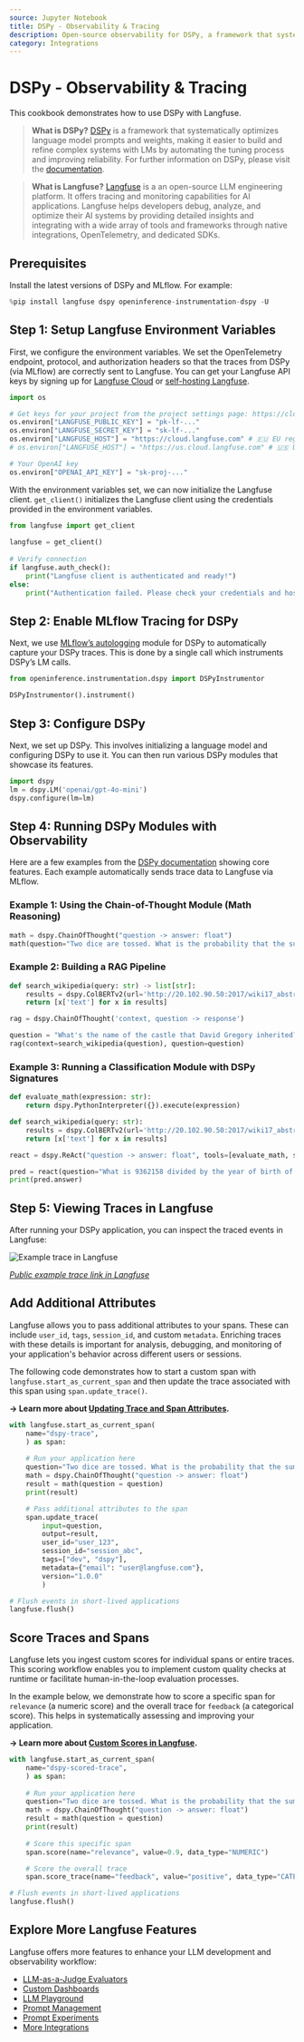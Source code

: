 ```yaml
---
source: Jupyter Notebook
title: DSPy - Observability & Tracing
description: Open-source observability for DSPy, a framework that systematically optimizes language model prompts and weights.
category: Integrations
---
```


# DSPy - Observability & Tracing

This cookbook demonstrates how to use DSPy with Langfuse. 

> **What is DSPy?** [DSPy](https://github.com/stanfordnlp/dspy) is a framework that systematically optimizes language model prompts and weights, making it easier to build and refine complex systems with LMs by automating the tuning process and improving reliability. For further information on DSPy, please visit the [documentation](https://dspy-docs.vercel.app/docs/intro).

> **What is Langfuse?** [Langfuse](https://langfuse.com) is a an open-source LLM engineering platform. It offers tracing and monitoring capabilities for AI applications. Langfuse helps developers debug, analyze, and optimize their AI systems by providing detailed insights and integrating with a wide array of tools and frameworks through native integrations, OpenTelemetry, and dedicated SDKs.

## Prerequisites
Install the latest versions of DSPy and MLflow. For example:


```python
%pip install langfuse dspy openinference-instrumentation-dspy -U
```

## Step 1: Setup Langfuse Environment Variables

First, we configure the environment variables. We set the OpenTelemetry endpoint, protocol, and authorization headers so that the traces from DSPy (via MLflow) are correctly sent to Langfuse. You can get your Langfuse API keys by signing up for [Langfuse Cloud](https://cloud.langfuse.com) or [self-hosting Langfuse](https://langfuse.com/self-hosting).


```python
import os

# Get keys for your project from the project settings page: https://cloud.langfuse.com
os.environ["LANGFUSE_PUBLIC_KEY"] = "pk-lf-..." 
os.environ["LANGFUSE_SECRET_KEY"] = "sk-lf-..." 
os.environ["LANGFUSE_HOST"] = "https://cloud.langfuse.com" # 🇪🇺 EU region
# os.environ["LANGFUSE_HOST"] = "https://us.cloud.langfuse.com" # 🇺🇸 US region

# Your OpenAI key
os.environ["OPENAI_API_KEY"] = "sk-proj-..." 
```

With the environment variables set, we can now initialize the Langfuse client. `get_client()` initializes the Langfuse client using the credentials provided in the environment variables.


```python
from langfuse import get_client
 
langfuse = get_client()
 
# Verify connection
if langfuse.auth_check():
    print("Langfuse client is authenticated and ready!")
else:
    print("Authentication failed. Please check your credentials and host.")

```

## Step 2: Enable MLflow Tracing for DSPy

Next, we use [MLflow’s autologging](https://dspy.ai/tutorials/observability/#tracing) module for DSPy to automatically capture your DSPy traces. This is done by a single call which instruments DSPy’s LM calls.


```python
from openinference.instrumentation.dspy import DSPyInstrumentor

DSPyInstrumentor().instrument()
```

## Step 3: Configure DSPy

Next, we set up DSPy. This involves initializing a language model and configuring DSPy to use it. You can then run various DSPy modules that showcase its features.


```python
import dspy
lm = dspy.LM('openai/gpt-4o-mini')
dspy.configure(lm=lm)
```

## Step 4: Running DSPy Modules with Observability

Here are a few examples from the [DSPy documentation](https://dspy.ai/) showing core features. Each example automatically sends trace data to Langfuse via MLflow.

### Example 1: Using the Chain-of-Thought Module (Math Reasoning)


```python
math = dspy.ChainOfThought("question -> answer: float")
math(question="Two dice are tossed. What is the probability that the sum equals two?")
```

### Example 2: Building a RAG Pipeline


```python
def search_wikipedia(query: str) -> list[str]:
    results = dspy.ColBERTv2(url='http://20.102.90.50:2017/wiki17_abstracts')(query, k=3)
    return [x['text'] for x in results]

rag = dspy.ChainOfThought('context, question -> response')

question = "What's the name of the castle that David Gregory inherited?"
rag(context=search_wikipedia(question), question=question)
```

### Example 3: Running a Classification Module with DSPy Signatures


```python
def evaluate_math(expression: str):
    return dspy.PythonInterpreter({}).execute(expression)

def search_wikipedia(query: str):
    results = dspy.ColBERTv2(url='http://20.102.90.50:2017/wiki17_abstracts')(query, k=3)
    return [x['text'] for x in results]

react = dspy.ReAct("question -> answer: float", tools=[evaluate_math, search_wikipedia])

pred = react(question="What is 9362158 divided by the year of birth of David Gregory of Kinnairdy castle?")
print(pred.answer)
```

## Step 5: Viewing Traces in Langfuse

After running your DSPy application, you can inspect the traced events in Langfuse:

![Example trace in Langfuse](https://langfuse.com/images/cookbook/integration-dspy/dspy-example-trace.png)

_[Public example trace link in Langfuse](https://cloud.langfuse.com/project/cloramnkj0002jz088vzn1ja4/traces/c6182b14e8e7ac7543645e19cdf1a895?timestamp=2025-06-06T15%3A59%3A47.264Z&display=details&observation=dfec1f8a95e91773)_


## Add Additional Attributes

Langfuse allows you to pass additional attributes to your spans. These can include `user_id`, `tags`, `session_id`, and custom `metadata`. Enriching traces with these details is important for analysis, debugging, and monitoring of your application's behavior across different users or sessions.

The following code demonstrates how to start a custom span with `langfuse.start_as_current_span` and then update the trace associated with this span using `span.update_trace()`. 

**→ Learn more about [Updating Trace and Span Attributes](https://langfuse.com/docs/sdk/python/sdk-v3#updating-observations).**


```python
with langfuse.start_as_current_span(
    name="dspy-trace",
    ) as span:
    
    # Run your application here
    question="Two dice are tossed. What is the probability that the sum equals two?"
    math = dspy.ChainOfThought("question -> answer: float")
    result = math(question = question)
    print(result)

    # Pass additional attributes to the span
    span.update_trace(
        input=question,
        output=result,
        user_id="user_123",
        session_id="session_abc",
        tags=["dev", "dspy"],
        metadata={"email": "user@langfuse.com"},
        version="1.0.0"
        )

# Flush events in short-lived applications
langfuse.flush()
```

## Score Traces and Spans

Langfuse lets you ingest custom scores for individual spans or entire traces. This scoring workflow enables you to implement custom quality checks at runtime or facilitate human-in-the-loop evaluation processes.

In the example below, we demonstrate how to score a specific span for `relevance` (a numeric score) and the overall trace for `feedback` (a categorical score). This helps in systematically assessing and improving your application.

**→ Learn more about [Custom Scores in Langfuse](https://langfuse.com/docs/scores/custom).**


```python
with langfuse.start_as_current_span(
    name="dspy-scored-trace",
    ) as span:
    
    # Run your application here
    question="Two dice are tossed. What is the probability that the sum equals two?"
    math = dspy.ChainOfThought("question -> answer: float")
    result = math(question = question)
    print(result)
    
    # Score this specific span
    span.score(name="relevance", value=0.9, data_type="NUMERIC")

    # Score the overall trace
    span.score_trace(name="feedback", value="positive", data_type="CATEGORICAL")

# Flush events in short-lived applications
langfuse.flush()
```

## Explore More Langfuse Features

Langfuse offers more features to enhance your LLM development and observability workflow:

- [LLM-as-a-Judge Evaluators](https://langfuse.com/docs/scores/model-based-evals)
- [Custom Dashboards](https://langfuse.com/docs/analytics/custom-dashboards)
- [LLM Playground](https://langfuse.com/docs/playground)
- [Prompt Management](https://langfuse.com/docs/prompts/get-started)
- [Prompt Experiments](https://langfuse.com/docs/datasets/prompt-experiments)
- [More Integrations](https://langfuse.com/docs/integrations/overview)
